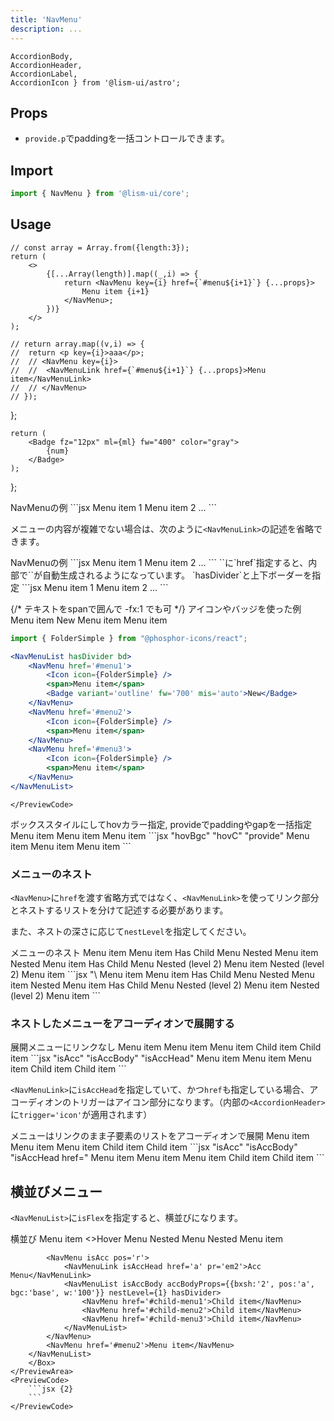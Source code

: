 ```yaml
---
title: 'NavMenu'
description: ...
---
```


	AccordionBody,
	AccordionHeader,
	AccordionLabel,
	AccordionIcon } from '@lism-ui/astro';



## Props

- `provide.p`でpaddingを一括コントロールできます。


## Import

```js
import { NavMenu } from '@lism-ui/core';
```


## Usage

	// const array = Array.from({length:3});
	return (
		<>
			{[...Array(length)].map((_,i) => {
				return <NavMenu key={i} href={`#menu${i+1}`} {...props}>
					Menu item {i+1}
				</NavMenu>;
			})}
		</>
	);

	// return array.map((v,i) => {
	// 	return <p key={i}>aaa</p>;
	// 	// <NavMenu key={i}>
	// 	// 	<NavMenuLink href={`#menu${i+1}`} {...props}>Menu item</NavMenuLink>
	// 	// </NavMenu> 
	// });
};

	return (
		<Badge fz="12px" ml={ml} fw="400" color="gray">
			{num}
		</Badge>
	);
};

<Preview>
	<PreviewTitle>NavMenuの例</PreviewTitle>
	<PreviewArea p='40'>
		<NavMenuList>
			<Items />
		</NavMenuList>
	</PreviewArea>
	<PreviewCode>
		```jsx
		<NavMenuList>
			<NavMenu>
				<NavMenuLink href='#menu'>Menu item 1</NavMenuLink>
			</NavMenu>
			<NavMenu>
				<NavMenuLink href='#menu'>Menu item 2</NavMenuLink>
			</NavMenu>
			...
		</NavMenuList>
		```
	</PreviewCode>
</Preview>


メニューの内容が複雑でない場合は、次のように`<NavMenuLink>`の記述を省略できます。


<Preview>
	<PreviewTitle>NavMenuの例</PreviewTitle>
	<PreviewCode>
		```jsx
		<NavMenuList>
			<NavMenu href='#menu'>Menu item 1</NavMenu>
			<NavMenu href='#menu'>Menu item 2</NavMenu>
			...
		</NavMenuList>
		```
	</PreviewCode>
</Preview>

<Alert preset='info'>
`<NavMenu>`に`href`指定すると、内部で`<NavMenuLink>`が自動生成されるようになっています。  
</Alert>

<Preview>
	<PreviewTitle>`hasDivider`と上下ボーダーを指定</PreviewTitle>
	<PreviewArea p='40'>
		<NavMenuList hasDivider bd='block'>
			<Items />
		</NavMenuList>
	</PreviewArea>
	<PreviewCode>
		```jsx
		<NavMenuList hasDivider bd='block'>
			<NavMenu href='#menu'>Menu item 1</NavMenu>
			<NavMenu href='#menu'>Menu item 2</NavMenu>
			...
		</NavMenuList>
		```
	</PreviewCode>
</Preview>


{/* テキストをspanで囲んで -fx:1 でも可 */}
<Preview>
	<PreviewTitle>アイコンやバッジを使った例</PreviewTitle>
	<PreviewArea p='40'>
		<NavMenuList hasDivider bd>
			<NavMenu href='#menu1'>
				<Icon icon={FolderSimple} />
				<span>Menu item</span>
				<Badge variant='outline' fw='700' mis='auto'>New</Badge>
			</NavMenu>
			<NavMenu href='#menu2'>
				<Icon icon={FolderSimple} />
				<span>Menu item</span>
			</NavMenu>
			<NavMenu href='#menu3'>
				<Icon icon={FolderSimple} />
				<span>Menu item</span>
			</NavMenu>
		</NavMenuList>
	</PreviewArea>
	<PreviewCode>
```jsx
import { FolderSimple } from "@phosphor-icons/react";

<NavMenuList hasDivider bd>
	<NavMenu href='#menu1'>
		<Icon icon={FolderSimple} />
		<span>Menu item</span>
		<Badge variant='outline' fw='700' mis='auto'>New</Badge>
	</NavMenu>
	<NavMenu href='#menu2'>
		<Icon icon={FolderSimple} />
		<span>Menu item</span>
	</NavMenu>
	<NavMenu href='#menu3'>
		<Icon icon={FolderSimple} />
		<span>Menu item</span>
	</NavMenu>
</NavMenuList>
```
	</PreviewCode>
</Preview>


<Preview>
	<PreviewTitle>ボックススタイルにしてhovカラー指定, provideでpaddingやgapを一括指定</PreviewTitle>
	<PreviewArea p='40'>
		<NavMenuList hasDivider bd hovBgc='black' hovC='white' provide={{ p: 'em8',gap: 'em6' }}>
			<NavMenu href='#menu1'>
				<Icon icon={FolderSimple} fz='l' weight='fill' />
				<span>Menu item</span>
			</NavMenu>
			<NavMenu href='#menu2'>
				<Icon icon={FolderSimple} fz='l' weight='fill' />
				<span>Menu item</span>
			</NavMenu>
			<NavMenu href='#menu3'>
				<Icon icon={FolderSimple} fz='l' weight='fill' />
				<span>Menu item</span>
			</NavMenu>
		</NavMenuList>
	</PreviewArea>
	<PreviewCode>
		```jsx "hovBgc" "hovC" "provide"
		<NavMenuList hasDivider bd hovBgc='black' hovC='white' provide={{ p: 'em8',gap: 'em6' }}>
			<NavMenu href='#menu1'>
				<Icon icon={FolderSimple} fz='l' weight='fill' />
				<span>Menu item</span>
			</NavMenu>
			<NavMenu href='#menu2'>
				<Icon icon={FolderSimple} fz='l' weight='fill' />
				<span>Menu item</span>
			</NavMenu>
			<NavMenu href='#menu3'>
				<Icon icon={FolderSimple} fz='l' weight='fill' />
				<span>Menu item</span>
			</NavMenu>
		</NavMenuList>
		```
	</PreviewCode>
</Preview>


### メニューのネスト

`<NavMenu>`に`href`を渡す省略方式ではなく、`<NavMenuLink>`を使ってリンク部分とネストするリストを分けて記述する必要があります。

また、ネストの深さに応じて`nestLevel`を指定してください。

<Preview>
	<PreviewTitle>メニューのネスト</PreviewTitle>
	<PreviewArea p='40'>
		<NavMenuList hasDivider>
			<NavMenu href='#menu1'>Menu item</NavMenu>
			<NavMenu href='#menu2'>Menu item</NavMenu>
			<NavMenu>
				<NavMenuLink href='#menu3'>Has Child Menu</NavMenuLink>
				<NavMenuList hasDivider bd="top" nestLevel={1}>
					<NavMenu href='#child-menu1'>Nested Menu item</NavMenu>
					<NavMenu href='#child-menu2'>Nested Menu item</NavMenu>
					<NavMenu>
						<NavMenuLink href='#child-menu3'>Has Child Menu</NavMenuLink>
						<NavMenuList hasDivider bd="top" nestLevel={2}>
							<NavMenu href='#child-menu4'>Nested (level 2) Menu item</NavMenu>
							<NavMenu href='#child-menu5'>Nested (level 2) Menu item</NavMenu>
						</NavMenuList>
					</NavMenu>
				</NavMenuList>
			</NavMenu>
		</NavMenuList>
	</PreviewArea>
	<PreviewCode>
		```jsx "\<NavMenuList" "nestLevel"
		<NavMenuList hasDivider>
			<NavMenu href='#menu1'>Menu item</NavMenu>
			<NavMenu href='#menu2'>Menu item</NavMenu>
			<NavMenu>
				<NavMenuLink href='#menu3'>Has Child Menu</NavMenuLink>
				<NavMenuList hasDivider bd="top" nestLevel={1}>
					<NavMenu href='#child-menu1'>Nested Menu item</NavMenu>
					<NavMenu href='#child-menu2'>Nested Menu item</NavMenu>
					<NavMenu>
						<NavMenuLink href='#child-menu3'>Has Child Menu</NavMenuLink>
						<NavMenuList hasDivider bd="top" nestLevel={2}>
							<NavMenu href='#child-menu4'>Nested (level 2) Menu item</NavMenu>
							<NavMenu href='#child-menu5'>Nested (level 2) Menu item</NavMenu>
						</NavMenuList>
					</NavMenu>
				</NavMenuList>
			</NavMenu>
		</NavMenuList>
		```
	</PreviewCode>
</Preview>


### ネストしたメニューをアコーディオンで展開する

<Preview>
	<PreviewTitle>展開メニューにリンクなし</PreviewTitle>
	<PreviewArea p='40'>
		<NavMenuList bd='block'>
			<NavMenu href='#menu1'>Menu item</NavMenu>
			<NavMenu href='#menu2'>Menu item</NavMenu>
			<NavMenu isAcc>
				<NavMenuLink isAccHead>Menu item</NavMenuLink>
				<NavMenuList isAccBody nestLevel={1}>
					<NavMenu href='#child-menu1'>Child item</NavMenu>
					<NavMenu href='#child-menu2'>Child item</NavMenu>
				</NavMenuList>
			</NavMenu>
		</NavMenuList>
	</PreviewArea>
	<PreviewCode>
		```jsx "isAcc" "isAccBody" "isAccHead"
		<NavMenuList bd='block'>
			<NavMenu href='#menu1'>Menu item</NavMenu>
			<NavMenu href='#menu2'>Menu item</NavMenu>
			<NavMenu isAcc>
				<NavMenuLink isAccHead>Menu item</NavMenuLink>
				<NavMenuList isAccBody nestLevel={1}>
					<NavMenu href='#child-menu1'>Child item</NavMenu>
					<NavMenu href='#child-menu2'>Child item</NavMenu>
				</NavMenuList>
			</NavMenu>
		</NavMenuList>
		```
	</PreviewCode>
</Preview>


`<NavMenuLink>`に`isAccHead`を指定していて、かつ`href`も指定している場合、アコーディオンのトリガーはアイコン部分になります。（内部の`<AccordionHeader>`に`trigger='icon'`が適用されます）

<Preview>
	<PreviewTitle>メニューはリンクのまま子要素のリストをアコーディオンで展開</PreviewTitle>
	<PreviewArea p='40'>
		<NavMenuList bd='block'>
			<NavMenu href='#menu1'>Menu item</NavMenu>
			<NavMenu href='#menu2'>Menu item</NavMenu>
			<NavMenu isAcc>
				<NavMenuLink isAccHead href='#menu3'>Menu item</NavMenuLink>
				<NavMenuList isAccBody nestLevel={1}>
					<NavMenu href='#child-menu1'>Child item</NavMenu>
					<NavMenu href='#child-menu2'>Child item</NavMenu>
				</NavMenuList>
			</NavMenu>
		</NavMenuList>
	</PreviewArea>
	<PreviewCode>
		```jsx "isAcc" "isAccBody" "isAccHead href="
		<NavMenuList bd='block'>
			<NavMenu href='#menu1'>Menu item</NavMenu>
			<NavMenu href='#menu2'>Menu item</NavMenu>
			<NavMenu isAcc>
				<NavMenuLink isAccHead href='#menu3'>Menu item</NavMenuLink>
				<NavMenuList isAccBody nestLevel={1}>
					<NavMenu href='#child-menu1'>Child item</NavMenu>
					<NavMenu href='#child-menu2'>Child item</NavMenu>
				</NavMenuList>
			</NavMenu>
		</NavMenuList>
		```
	</PreviewCode>
</Preview>


## 横並びメニュー

`<NavMenuList>`に`isFlex`を指定すると、横並びになります。

<Preview>
	<PreviewTitle>横並び</PreviewTitle>
	<PreviewArea p='40'>
		<Box minH="20rem">
		<NavMenuList isFlex hasDivider provide={{ p: 'em6 em8' }}>
			<NavMenu href='#menu1'>Menu item</NavMenu>
			<NavMenu hover='pass' pos='r'>
				<NavMenuLink href='#menu3'>
					<>Hover Menu</>
					<Icon icon='acc-btn'/>
				</NavMenuLink>
				<NavMenuList hover='get:show' pos='a' top='100%' bgc='base' bxsh='2' bdrs='xs' hasDivider nestLevel={1}>
					<NavMenu href='#child-menu1'>Nested Menu</NavMenu>
					<NavMenu href='#child-menu2'>Nested Menu item</NavMenu>
				</NavMenuList>
			</NavMenu>

			<NavMenu isAcc pos='r'>
				<NavMenuLink isAccHead href='a' pr='em2'>Acc Menu</NavMenuLink>
				<NavMenuList isAccBody accBodyProps={{bxsh:'2', pos:'a', bgc:'base', w:'100'}} nestLevel={1} hasDivider>
					<NavMenu href='#child-menu1'>Child item</NavMenu>
					<NavMenu href='#child-menu2'>Child item</NavMenu>
					<NavMenu href='#child-menu3'>Child item</NavMenu>
				</NavMenuList>
			</NavMenu>
			<NavMenu href='#menu2'>Menu item</NavMenu> 
		</NavMenuList>
		</Box>
	</PreviewArea>
	<PreviewCode>
		```jsx {2}
		```
	</PreviewCode>
</Preview>
